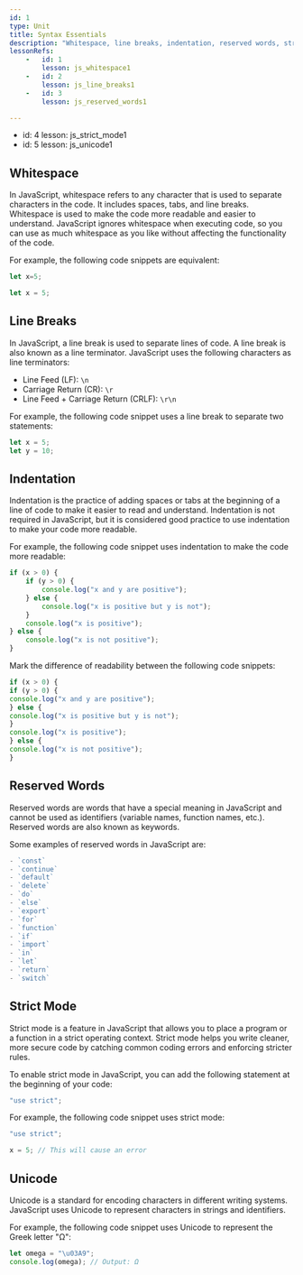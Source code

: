 ```yaml
---
id: 1
type: Unit
title: Syntax Essentials
description: "Whitespace, line breaks, indentation, reserved words, strict mode, and Unicode in JavaScript"
lessonRefs: 
    -   id: 1
        lesson: js_whitespace1
    -   id: 2
        lesson: js_line_breaks1
    -   id: 3
        lesson: js_reserved_words1

---
```

-   id: 4
    lesson: js_strict_mode1
-   id: 5
    lesson: js_unicode1
    
## Whitespace

In JavaScript, whitespace refers to any character that is used to separate characters in the code. It includes spaces, tabs, and line breaks. 
Whitespace is used to make the code more readable and easier to understand. 
JavaScript ignores whitespace when executing code, so you can use as much whitespace as you like without affecting the functionality of the code.

For example, the following code snippets are equivalent:

```javascript
let x=5;
```

```javascript
let x = 5;
```


## Line Breaks

In JavaScript, a line break is used to separate lines of code.
A line break is also known as a line terminator.
JavaScript uses the following characters as line terminators:

- Line Feed (LF): `\n`
- Carriage Return (CR): `\r`
- Line Feed + Carriage Return (CRLF): `\r\n`


For example, the following code snippet uses a line break to separate two statements:


```javascript
let x = 5;
let y = 10;
```


## Indentation

Indentation is the practice of adding spaces or tabs at the beginning of a line of code to make it easier to read and understand.
Indentation is not required in JavaScript, but it is considered good practice to use indentation to make your code more readable.


For example, the following code snippet uses indentation to make the code more readable:


```javascript
if (x > 0) {
    if (y > 0) {
        console.log("x and y are positive");
    } else {
        console.log("x is positive but y is not");
    }
    console.log("x is positive");
} else {
    console.log("x is not positive");
}
```

Mark the difference of readability between the following code snippets:

```javascript
if (x > 0) {
if (y > 0) {
console.log("x and y are positive");
} else {
console.log("x is positive but y is not");
}
console.log("x is positive");
} else {
console.log("x is not positive");
}
```

## Reserved Words

Reserved words are words that have a special meaning in JavaScript and cannot be used as identifiers (variable names, function names, etc.).
Reserved words are also known as keywords.

Some examples of reserved words in JavaScript are:

```javascript
- `const`
- `continue`
- `default`
- `delete`
- `do`
- `else`
- `export`
- `for`
- `function`
- `if`
- `import`
- `in`
- `let`
- `return`
- `switch`
```

## Strict Mode

Strict mode is a feature in JavaScript that allows you to place a program or a function in a strict operating context.
Strict mode helps you write cleaner, more secure code by catching common coding errors and enforcing stricter rules.

To enable strict mode in JavaScript, you can add the following statement at the beginning of your code:

```javascript
"use strict";
```

For example, the following code snippet uses strict mode:

```javascript
"use strict";

x = 5; // This will cause an error
```


## Unicode

Unicode is a standard for encoding characters in different writing systems.
JavaScript uses Unicode to represent characters in strings and identifiers.

For example, the following code snippet uses Unicode to represent the Greek letter "Ω":

```javascript
let omega = "\u03A9";
console.log(omega); // Output: Ω
```





